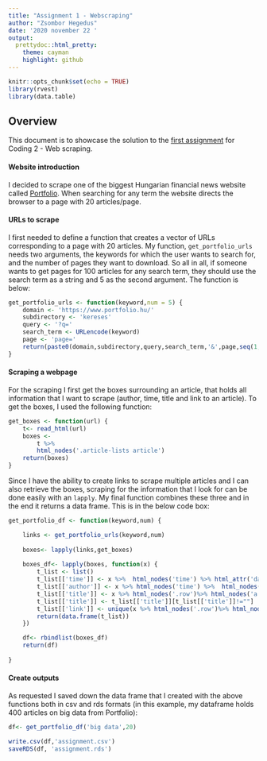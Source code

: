 ```yaml
---
title: "Assignment 1 - Webscraping"
author: "Zsombor Hegedus"
date: '2020 november 22 '
output:
  prettydoc::html_pretty:
    theme: cayman
    highlight: github
---
```


```r
knitr::opts_chunk$set(echo = TRUE)
library(rvest)
library(data.table)
```

## Overview

This document is to showcase the solution to the [first assignment](https://github.com/misrori/web_scraping_2020) for Coding 2 - Web scraping. 


#### Website introduction

I decided to scrape one of the biggest Hungarian financial news website called [Portfolio](https://www.portfolio.hu). When searching for any term the website directs the browser to a page with 20 articles/page.

#### URLs to scrape

I first needed to define a function that creates a vector of URLs corresponding to a page with 20 articles. My function, `get_portfolio_urls` needs two arguments, the keywords for which the user wants to search for, and the number of pages they want to download. So all in all, if someone wants to get pages for 100 articles for any search term, they should use the search term as a string and 5 as the second argument. The function is below: 

```r
get_portfolio_urls <- function(keyword,num = 5) {
    domain <- 'https://www.portfolio.hu/'
    subdirectory <- 'kereses'
    query <- '?q='
    search_term <- URLencode(keyword)
    page <- 'page='
    return(paste0(domain,subdirectory,query,search_term,'&',page,seq(1,num)))
}

```

#### Scraping a webpage

For the scraping I first get the boxes surrounding an article, that holds all information that I want to scrape (author, time, title and link to an article). To get the boxes, I used the following function:  

```r
get_boxes <- function(url) {
    t<- read_html(url)
    boxes <-
        t %>% 
        html_nodes('.article-lists article')
    return(boxes)
}
```
Since I have the ability to create links to scrape multiple articles and I can also retrieve the boxes, scraping for the information that I look for can be done easily with an `lapply`. My final function combines these three and in the end it returns a data frame. This is in the below code box:

```r
get_portfolio_df <- function(keyword,num) {

    links <- get_portfolio_urls(keyword,num)
    
    boxes<- lapply(links,get_boxes)    
    
    boxes_df<- lapply(boxes, function(x) {
        t_list <- list()
        t_list[['time']] <- x %>%  html_nodes('time') %>% html_attr('datetime')
        t_list[['author']] <- x %>% html_nodes('time') %>%  html_nodes('.ml-2') %>% html_text()
        t_list[['title']] <- x %>% html_nodes('.row')%>% html_nodes('a') %>% html_text()
        t_list[['title']] <- t_list[['title']][t_list[['title']]!=""]
        t_list[['link']] <- unique(x %>% html_nodes('.row')%>% html_nodes('a') %>% html_attr('href'))
        return(data.frame(t_list))  
    })

    df<- rbindlist(boxes_df)
    return(df)
    
}
```

#### Create outputs

As requested I saved down the data frame that I created with the above functions both in csv and rds formats (in this example, my dataframe holds 400 articles on big data from Portfolio):

```r
df<- get_portfolio_df('big data',20)

write.csv(df,'assignment.csv')
saveRDS(df, 'assignment.rds')

```


